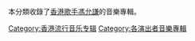 本分類收錄了[[香港|香港]][[歌手|歌手]][[馮允謙|馮允謙]]的音樂專輯。
[[Category:香港流行音乐专辑|Category:香港流行音乐专辑]]
[[Category:各演出者音樂專輯|Category:各演出者音樂專輯]]